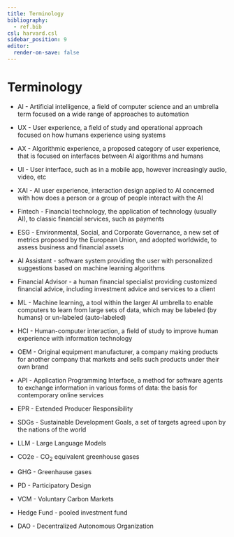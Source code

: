 ```yaml
---
title: Terminology
bibliography:
  - ref.bib
csl: harvard.csl
sidebar_position: 9
editor:
  render-on-save: false
---
```





# Terminology

-   AI - Artificial intelligence, a field of computer science and an
    umbrella term focused on a wide range of approaches to automation

-   UX - User experience, a field of study and operational approach
    focused on how humans experience using systems

-   AX - Algorithmic experience, a proposed category of user experience,
    that is focused on interfaces between AI algorithms and humans

-   UI - User interface, such as in a mobile app, however increasingly
    audio, video, etc

-   XAI - AI user experience, interaction design applied to AI concerned
    with how does a person or a group of people interact with the AI

-   Fintech - Financial technology, the application of technology
    (usually AI), to classic financial services, such as payments

-   ESG - Environmental, Social, and Corporate Governance, a new set of
    metrics proposed by the European Union, and adopted worldwide, to
    assess business and financial assets

-   AI Assistant - software system providing the user with personalized
    suggestions based on machine learning algorithms

-   Financial Advisor - a human financial specialist providing
    customized financial advice, including investment advice and
    services to a client

-   ML - Machine learning, a tool within the larger AI umbrella to
    enable computers to learn from large sets of data, which may be
    labeled (by humans) or un-labeled (auto-labeled)

-   HCI - Human-computer interaction, a field of study to improve human
    experience with information technology

-   OEM - Original equipment manufacturer, a company making products for
    another company that markets and sells such products under their own
    brand

-   API - Application Programming Interface, a method for software
    agents to exchange information in various forms of data: the basis
    for contemporary online services

-   EPR - Extended Producer Responsibility

-   SDGs - Sustainable Development Goals, a set of targets agreed upon
    by the nations of the world

-   LLM - Large Language Models

-   CO2e - CO<sub>2</sub> equivalent greenhouse gases

-   GHG - Greenhause gases

-   PD - Participatory Design

-   VCM - Voluntary Carbon Markets

-   Hedge Fund - pooled investment fund

-   DAO - Decentralized Autonomous Organization
